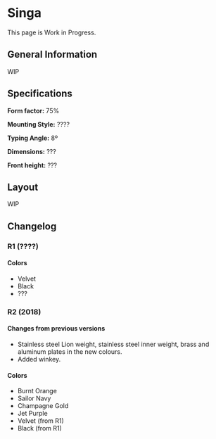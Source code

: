 
# Singa

<Callout>
    This page is Work in Progress.
</Callout>

## General Information
WIP

## Specifications
**Form factor:** 75%

**Mounting Style:** ????

**Typing Angle:** 8º

**Dimensions:** ???

**Front height:** ???

## Layout
WIP

## Changelog
### R1 (????)
#### Colors
- Velvet
- Black
- ???

### R2 (2018)
#### Changes from previous versions
- Stainless steel Lion weight, stainless steel inner weight, brass and aluminum plates in the new colours.
- Added winkey.

#### Colors
- Burnt Orange
- Sailor Navy
- Champagne Gold
- Jet Purple
- Velvet (from R1)
- Black (from R1)